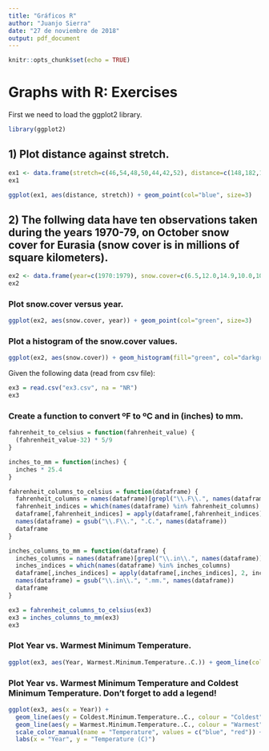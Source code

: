 ```yaml
---
title: "Gráficos R"
author: "Juanjo Sierra"
date: "27 de noviembre de 2018"
output: pdf_document
---
```


```r
knitr::opts_chunk$set(echo = TRUE)
```

# Graphs with R: Exercises

First we need to load the ggplot2 library.

```r
library(ggplot2)
```


## 1) Plot distance against stretch.

```r
ex1 <- data.frame(stretch=c(46,54,48,50,44,42,52), distance=c(148,182,173,166,109,141,166))
ex1

ggplot(ex1, aes(distance, stretch)) + geom_point(col="blue", size=3)
```

## 2) The follwing data have ten observations taken during the years 1970-79, on October snow cover for Eurasia (snow cover is in millions of square kilometers).

```r
ex2 <- data.frame(year=c(1970:1979), snow.cover=c(6.5,12.0,14.9,10.0,10.7,7.9,21.9,12.5,14.5,9.2))
ex2
```

### Plot snow.cover versus year.

```r
ggplot(ex2, aes(snow.cover, year)) + geom_point(col="green", size=3)
```

### Plot a histogram of the snow.cover values.

```r
ggplot(ex2, aes(snow.cover)) + geom_histogram(fill="green", col="darkgreen", bins = 4)
```

Given the following data (read from csv file):

```r
ex3 = read.csv("ex3.csv", na = "NR")
ex3
```

### Create a function to convert ºF to ºC and in (inches) to mm.

```r
fahrenheit_to_celsius = function(fahrenheit_value) {
  (fahrenheit_value-32) * 5/9
}

inches_to_mm = function(inches) {
  inches * 25.4
}

fahrenheit_columns_to_celsius = function(dataframe) {
  fahrenheit_columns = names(dataframe)[grepl("\\.F\\.", names(dataframe))]
  fahrenheit_indices = which(names(dataframe) %in% fahrenheit_columns)
  dataframe[,fahrenheit_indices] = apply(dataframe[,fahrenheit_indices], 2, fahrenheit_to_celsius)
  names(dataframe) = gsub("\\.F\\.", ".C.", names(dataframe))
  dataframe  
}

inches_columns_to_mm = function(dataframe) {
  inches_columns = names(dataframe)[grepl("\\.in\\.", names(dataframe))]
  inches_indices = which(names(dataframe) %in% inches_columns)
  dataframe[,inches_indices] = apply(dataframe[,inches_indices], 2, inches_to_mm)
  names(dataframe) = gsub("\\.in\\.", ".mm.", names(dataframe))
  dataframe  
}

ex3 = fahrenheit_columns_to_celsius(ex3)
ex3 = inches_columns_to_mm(ex3)
ex3
```

### Plot Year vs. Warmest Minimum Temperature.

```r
ggplot(ex3, aes(Year, Warmest.Minimum.Temperature..C.)) + geom_line(col="red")
```

### Plot Year vs. Warmest Minimum Temperature and Coldest Minimum Temperature. Don’t forget to add a legend!

```r

ggplot(ex3, aes(x = Year)) + 
  geom_line(aes(y = Coldest.Minimum.Temperature..C., colour = "Coldest")) +
  geom_line(aes(y = Warmest.Minimum.Temperature..C., colour = "Warmest")) +
  scale_color_manual(name = "Temperature", values = c("blue", "red")) +
  labs(x = "Year", y = "Temperature (C)")
  
```
